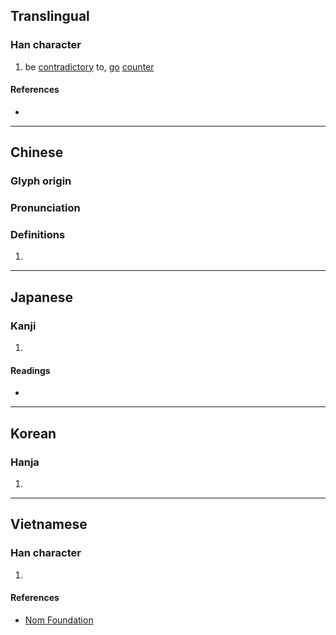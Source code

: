 {{character info/new}}
==Translingual==

===Han character===
{{Han char|rn=61|rad=心|as=07|sn=10|four=94047|canj=PJBD|ids=⿰忄孛}}

# be [[contradictory]] to, [[go]] [[counter]]

====References====
* {{Han ref|kx=0387.220|dkj=10663|dj=0720.040|hdz=42302.150|uh=6096|ud=24726|bh=AEAF|bd=44719}}

----

==Chinese==
{{zh-forms}}

===Glyph origin===
{{Han etym}}

===Pronunciation===
{{zh-pron
|m=bèi
|c=bui6,bui3
|h=pfs=
|md=
|mn=pōe
|w=
|mc=y
|oc=y
|cat=
}}

===Definitions===
{{zh-hanzi}}

# {{rfdef|lang=zh}}

----

==Japanese==

===Kanji===
{{ja-kanji|grade=|rs=心07}}

# {{defn|lang=ja|sort=心07}}

====Readings====
* {{ja-readings|goon=[[ばい]] (bai), [[ぼち]] (bochi), [[ぼつ]] (botsu)|kanon=[[はい]] (hai), [[ほつ]] (hotsu)|kun=[[もとる]] (motoru)}}

----

==Korean==

===Hanja===
{{ko-hanja|hangeul=[[패]], [[발]]|eumhun=|rv=pae, bal|mr=p'ae, pal|y=phay, pal}}

# {{defn|lang=ko|sort=心07}}

----

==Vietnamese==

===Han character===
{{vi-readings|rs=心07|hanviet=bội}}

# {{defn|lang=vi|sort=心07}}

====References====
* [http://nomfoundation.org/common/nom_details.php?codepoint=6096 Nom Foundation]